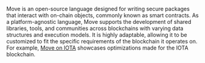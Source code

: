 Move is an open-source language designed for writing secure packages that interact with on-chain objects, commonly known as smart contracts.
As a platform-agnostic language, Move supports the development of shared libraries, tools, and communities across blockchains with varying data structures and execution models. It is highly adaptable, allowing it to be customized to fit the specific requirements of the blockchain it operates on. For example, [Move on IOTA](../developer/iota-101/move-overview/move-overview.mdx) showcases optimizations made for the IOTA blockchain.
